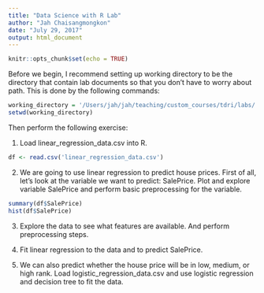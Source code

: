 ```yaml
---
title: "Data Science with R Lab"
author: "Jah Chaisangmongkon"
date: "July 29, 2017"
output: html_document
---
```


```r
knitr::opts_chunk$set(echo = TRUE)
```

Before we begin, I recommend setting up working directory to be the directory that contain lab documents so that you don't have to worry about path. This is done by the following commands:

```r
working_directory = '/Users/jah/jah/teaching/custom_courses/tdri/labs/'
setwd(working_directory)
```

Then perform the following exercise:

1. Load linear_regression_data.csv into R.

```r
df <- read.csv('linear_regression_data.csv')
```

2. We are going to use linear regression to predict house prices. First of all, let's look at the variable we want to predict: SalePrice. Plot and explore variable SalePrice and perform basic preprocessing for the variable.

```r
summary(df$SalePrice)
hist(df$SalePrice)
```

3. Explore the data to see what features are available. And perform preprocessing steps.

4. Fit linear regression to the data and to predict SalePrice.

5. We can also predict whether the house price will be in low, medium, or high rank. Load logistic_regression_data.csv and use logistic regression and decision tree to fit the data.
